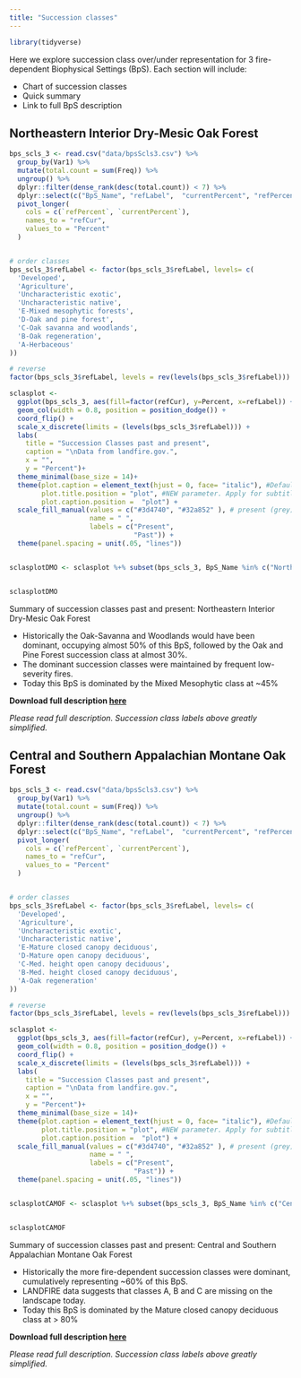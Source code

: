 ```yaml
---
title: "Succession classes"
---
```


```r
library(tidyverse)
```


Here we explore succession class over/under representation for 3 fire-dependent Biophysical Settings (BpS).  Each section will include:

* Chart of succession classes
* Quick summary
* Link to full BpS description

## Northeastern Interior Dry-Mesic Oak Forest

```r

bps_scls_3 <- read.csv("data/bpsScls3.csv") %>%
  group_by(Var1) %>%
  mutate(total.count = sum(Freq)) %>%
  ungroup() %>%
  dplyr::filter(dense_rank(desc(total.count)) < 7) %>%
  dplyr::select(c("BpS_Name", "refLabel",  "currentPercent", "refPercent")) %>%
  pivot_longer(
    cols = c(`refPercent`, `currentPercent`), 
    names_to = "refCur", 
    values_to = "Percent"
  )


# order classes
bps_scls_3$refLabel <- factor(bps_scls_3$refLabel, levels= c(
  'Developed',
  'Agriculture',
  'Uncharacteristic exotic',
  'Uncharacteristic native',
  'E-Mixed mesophytic forests',
  'D-Oak and pine forest',
  'C-Oak savanna and woodlands',
  'B-Oak regeneration',
  'A-Herbaceous'
))

# reverse
factor(bps_scls_3$refLabel, levels = rev(levels(bps_scls_3$refLabel)))
```


```r


sclasplot <-
  ggplot(bps_scls_3, aes(fill=factor(refCur), y=Percent, x=refLabel)) + 
  geom_col(width = 0.8, position = position_dodge()) +
  coord_flip() +
  scale_x_discrete(limits = (levels(bps_scls_3$refLabel))) +
  labs(
    title = "Succession Classes past and present",
    caption = "\nData from landfire.gov.",
    x = "",
    y = "Percent")+
  theme_minimal(base_size = 14)+
  theme(plot.caption = element_text(hjust = 0, face= "italic"), #Default is hjust=1
        plot.title.position = "plot", #NEW parameter. Apply for subtitle too.
        plot.caption.position =  "plot") +
  scale_fill_manual(values = c("#3d4740", "#32a852" ), # present (grey), historical (green)
                    name = " ", 
                    labels = c("Present",
                               "Past")) +
  theme(panel.spacing = unit(.05, "lines"))


sclasplotDMO <- sclasplot %+% subset(bps_scls_3, BpS_Name %in% c("Northeastern Interior Dry-Mesic Oak Forest"))


sclasplotDMO

```

Summary of succession classes past and present: Northeastern Interior Dry-Mesic Oak Forest

* Historically the Oak-Savanna and Woodlands would have been dominant, occupying almost 50% of this BpS, followed by the Oak and Pine Forest succession class at almost 30%.  
* The dominant succession classes were maintained by frequent low-severity fires.
* Today this BpS is dominated by the Mixed Mesophytic class at ~45%

**Download full description [here](https://github.com/rswaty/Monongahela/raw/main/assets/13030_61_63_64_65_66.docx)**

*Please read full description.  Succession class labels above greatly simplified.*

## Central and Southern Appalachian Montane Oak Forest

```r

bps_scls_3 <- read.csv("data/bpsScls3.csv") %>%
  group_by(Var1) %>%
  mutate(total.count = sum(Freq)) %>%
  ungroup() %>%
  dplyr::filter(dense_rank(desc(total.count)) < 7) %>%
  dplyr::select(c("BpS_Name", "refLabel",  "currentPercent", "refPercent")) %>%
  pivot_longer(
    cols = c(`refPercent`, `currentPercent`), 
    names_to = "refCur", 
    values_to = "Percent"
  )


# order classes
bps_scls_3$refLabel <- factor(bps_scls_3$refLabel, levels= c(
  'Developed',
  'Agriculture',
  'Uncharacteristic exotic',
  'Uncharacteristic native',
  'E-Mature closed canopy deciduous',
  'D-Mature open canopy deciduous',
  'C-Med. height open canopy deciduous',
  'B-Med. height closed canopy deciduous',
  'A-Oak regeneration'
))

# reverse
factor(bps_scls_3$refLabel, levels = rev(levels(bps_scls_3$refLabel)))

```





```r



sclasplot <-
  ggplot(bps_scls_3, aes(fill=factor(refCur), y=Percent, x=refLabel)) + 
  geom_col(width = 0.8, position = position_dodge()) +
  coord_flip() +
  scale_x_discrete(limits = (levels(bps_scls_3$refLabel))) +
  labs(
    title = "Succession Classes past and present",
    caption = "\nData from landfire.gov.",
    x = "",
    y = "Percent")+
  theme_minimal(base_size = 14)+
  theme(plot.caption = element_text(hjust = 0, face= "italic"), #Default is hjust=1
        plot.title.position = "plot", #NEW parameter. Apply for subtitle too.
        plot.caption.position =  "plot") +
  scale_fill_manual(values = c("#3d4740", "#32a852" ), # present (grey), historical (green)
                    name = " ", 
                    labels = c("Present",
                               "Past")) +
  theme(panel.spacing = unit(.05, "lines"))


sclasplotCAMOF <- sclasplot %+% subset(bps_scls_3, BpS_Name %in% c("Central and Southern Appalachian Montane Oak Forest"))


sclasplotCAMOF
```

Summary of succession classes past and present: Central and Southern Appalachian Montane Oak Forest

* Historically the more fire-dependent succession classes were dominant, cumulatively representing ~60% of this BpS.   
* LANDFIRE data suggests that classes A, B and C are missing on the landscape today.
* Today this BpS is dominated by the Mature closed canopy deciduous class at > 80%

**Download full description [here](https://github.com/rswaty/Monongahela/raw/main/assets/13200_48_57_61.docx)**

*Please read full description.  Succession class labels above greatly simplified.*



